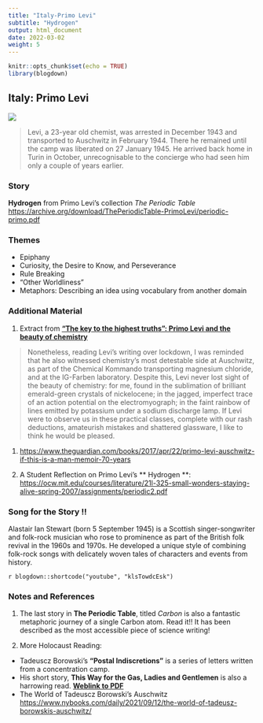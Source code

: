 ```yaml
---
title: "Italy-Primo Levi"
subtitle: "Hydrogen"
output: html_document
date: 2022-03-02
weight: 5
---
```


```r
knitr::opts_chunk$set(echo = TRUE)
library(blogdown)
```

## Italy: Primo Levi


![](https://media.newyorker.com/photos/590970e98b51cf59fc4226b1/master/w_1920,c_limit/150928_r27011.jpg)

> Levi, a 23-year old chemist, was arrested in December 1943 and transported to Auschwitz in February 1944. There he remained until the camp was liberated on 27 January 1945. He arrived back home in Turin in October, unrecognisable to the concierge who had seen him only a couple of years earlier.



### Story

**Hydrogen** from Primo Levi's collection *The Periodic Table* <https://archive.org/download/ThePeriodicTable-PrimoLevi/periodic-primo.pdf>


### Themes  
- Epiphany  
- Curiosity, the Desire to Know, and Perseverance  
- Rule Breaking  
- "Other Worldliness"  
- Metaphors: Describing an idea using vocabulary from another domain 


### Additional Material  

1. Extract from [**“The key to the highest truths”: Primo Levi and the beauty of chemistry**](https://www.varsity.co.uk/science/19837)  

  > Nonetheless, reading Levi’s writing over lockdown, I was reminded that he also witnessed chemistry’s most detestable side at Auschwitz, as part of the Chemical Kommando transporting magnesium chloride, and at the IG-Farben laboratory. Despite this, Levi never lost sight of the beauty of chemistry: for me, found in the sublimation of brilliant emerald-green crystals of nickelocene; in the jagged, imperfect trace of an action potential on the electromyograph; in the faint rainbow of lines emitted by potassium under a sodium discharge lamp. If Levi were to observe us in these practical classes, complete with our rash deductions, amateurish mistakes and shattered glassware, I like to think he would be pleased.

1. <https://www.theguardian.com/books/2017/apr/22/primo-levi-auschwitz-if-this-is-a-man-memoir-70-years>  

1. A Student Reflection on Primo Levi's ** Hydrogen **: <https://ocw.mit.edu/courses/literature/21l-325-small-wonders-staying-alive-spring-2007/assignments/periodic2.pdf>


 
### Song for the Story !!

Alastair Ian Stewart (born 5 September 1945) is a Scottish singer-songwriter and folk-rock musician who rose to prominence as part of the British folk revival in the 1960s and 1970s. He developed a unique style of combining folk-rock songs with delicately woven tales of characters and events from history.

`r blogdown::shortcode("youtube", "klsTowdcEsk")`

### Notes and References  

1. The last story in **The Periodic Table**, titled *Carbon* is also a fantastic metaphoric journey of a single Carbon atom. Read it!! It has been described as the most accessible piece of science writing!   

1. More Holocaust Reading:
  * Tadeuscz Borowski's **"Postal Indiscretions"** is a series of letters written from a concentration camp.  
  * His short story, **This Way for the Gas, Ladies and Gentlemen**  is also a harrowing read. [**Weblink to PDF**](https://www.pelister.org/courses/topics/borowski/this-way-for-gas.pdf)  
  * The World of Tadeuscz Borowski's Auschwitz <https://www.nybooks.com/daily/2021/09/12/the-world-of-tadeusz-borowskis-auschwitz/>

  


